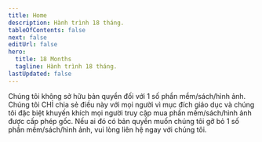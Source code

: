 ```yaml
---
title: Home
description: Hành trình 18 tháng.
tableOfContents: false
next: false
editUrl: false
hero:
  title: 18 Months
  tagline: Hành trình 18 tháng.
lastUpdated: false
---
```



<Card title="Lưu ý">
  Chúng tôi không sở hữu bản quyền đối với 1 số phần mềm/sách/hình ảnh. Chúng
  tôi CHỈ chia sẻ điều này với mọi người vì mục đích giáo dục và chúng tôi đặc
  biệt khuyến khích mọi người truy cập mua phần mềm/sách/hình ảnh được cấp phép
  gốc. Nếu ai đó có bản quyền muốn chúng tôi gỡ bỏ 1 số phần mềm/sách/hình ảnh,
  vui lòng liên hệ ngay với chúng tôi.
</Card>
